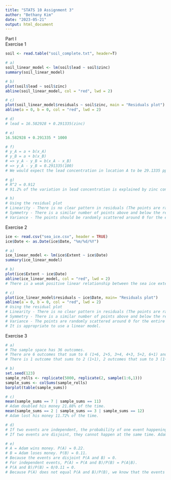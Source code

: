 ```yaml
---
title: "STATS 10 Assignment 3"
author: "Bethany Kim"
date: "2023-05-21"
output: html_document
---
```

Part I\
Exercise 1\
```r
soil <- read.table("soil_complete.txt", header=T)

# a)
soil_linear_model <- lm(soil$lead ~ soil$zinc)
summary(soil_linear_model)

# b)
plot(soil$lead ~ soil$zinc)
abline(soil_linear_model, col = "red", lwd = 2)

# c)
plot(soil_linear_model$residuals ~ soil$zinc, main = "Residuals plot")
abline(a = 0, b = 0, col = "red", lwd = 2)

# d)
# lead = 16.582928 + 0.291335(zinc)

# e)
16.582928 + 0.291335 * 1000

# f)
# y_A = a + b(x_A)
# y_B = a + b(x_B)
# => y_A - y_B = b(x_A - x_B)
# => y_A - y_B = 0.291335(100)
# We would expect the lead concentration in location A to be 29.1335 ppm higher than location B.

# g)
# R^2 = 0.912
# 91.2% of the variation in lead concentration is explained by zinc concentration.

# h)
# Using the residual plot
# Linearity - There is no clear pattern in residuals (The points are randomly scattered), so this assumption is satisfied.
# Symmetry - There is a similar number of points above and below the regression line, so this assumption is satisfied.
# Variance - The points should be randomly scattered around 0 for the entire domain of the data, but the points there is less variance (Points are concentrated around 0) when zinc concentrations are less than 500 ppm and there is more variance when zinc concentrations are greater than 500. Therefore, this assumption is NOT satisfied.
```

Exercise 2\
```r
ice <- read.csv("sea_ice.csv", header = TRUE)
ice$Date <- as.Date(ice$Date, "%m/%d/%Y")

# a)
ice_linear_model <- lm(ice$Extent ~ ice$Date)
summary(ice_linear_model)

# b)
plot(ice$Extent ~ ice$Date)
abline(ice_linear_model, col = "red", lwd = 2)
# There is a weak positive linear relationship between the sea ice extent and time.

# c)
plot(ice_linear_model$residuals ~ ice$Date, main= "Residuals plot")
abline(a = 0, b = 0, col = "red", lwd = 2)
# Using the residual plot
# Linearity - There is no clear pattern in residuals (The points are randomly scattered), so this assumption is satisfied.
# Symmetry - There is a similar number of points above and below the regression line, so this assumption is satisfied.
# Variance - The points are randomly scattered around 0 for the entire domain of the data, so this assumption is satisfied.
# It is appropriate to use a linear model.
```

Exercise 3\
```r
# a)
# The sample space has 36 outcomes.
# There are 6 outcomes that sum to 6 (1+6, 2+5, 3+4, 4+3, 5+2, 6+1) and 2 outcomes that sum to 11 (5+6, 6+5). The chance that Adam will double his money in the first round of the game is (6+2)/36 = 0.22.
# There is 1 outcome that sums to 2 (1+1), 2 outcomes that sum to 3 (1+2, 2+1), and 1 outcome that sums to 12 (6+6). The chance that Adam will lose all the money he bets is (1+2+1)/36 = 0.11.

# b)
set.seed(123)
sample_rolls <- replicate(5000, replicate(2, sample(1:6,1)))
sample_sums <- colSums(sample_rolls)
barplot(table(sample_sums))

# c)
mean(sample_sums == 7 | sample_sums == 11)
# Adam doubled his money 21.88% of the time.
mean(sample_sums == 2 | sample_sums == 3 | sample_sums == 12)
# Adam lost his money 11.72% of the time.

# d)
# If two events are independent, the probability of one event happening doesn't influence/impact the probability of the other event happening. Adam winning money and Adam losing money are not independent events because if the sum is 7 or 11, the sum cannot be 2 or 3 or 12. 
# If two events are disjoint, they cannot happen at the same time. Adam winning money and Adam losing money are disjoint events because if Adam wins, Adam did not lose.

# e)
# A = Adam wins money. P(A) = 0.22.
# B = Adam loses money. P(B) = 0.11.
# Because the events are disjoint P(A and B) = 0.
# For independent events, P(A) = P(A and B)/P(B) = P(A|B).
# P(A and B)/P(B) = 0/0.11 = 0.
# Because P(A) does not equal P(A and B)/P(B), we know that the events are not independent.
```
